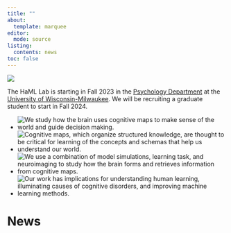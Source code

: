 ```yaml
---
title: ""
about:
  template: marquee
editor: 
  mode: source
listing:
  contents: news
toc: false
---
```


<div class="header">
<img src="images/logo_long.png">
</div>

The HaML Lab is starting in Fall 2023 in the <a href="https://uwm.edu/psychology/">Psychology Department</a> at the <a href="https://uwm.edu/">University of Wisconsin-Milwaukee</a>. We will be recruiting a graduate student to start in Fall 2024.

<div>
<ul class="overview">
<li><img src="images/home_icon1.png" alt="We study how the brain uses cognitive maps to make sense of the world and guide decision making."></li>
<li><img src="images/home_icon2.png" alt="Cognitive maps, which organize structured knowledge, are thought to be critical for learning of the concepts and schemas that help us understand our world."></li>
<li><img src="images/home_icon3.png" alt="We use a combination of model simulations, learning task, and neuroimaging to study how the brain forms and retrieves information from cognitive maps."></li>
<li><img src="images/home_icon4.png" alt="Our work has implications for understanding human learning, illuminating causes of cognitive disorders, and improving machine learning methods."></li>
</ul>
</div>

# News
